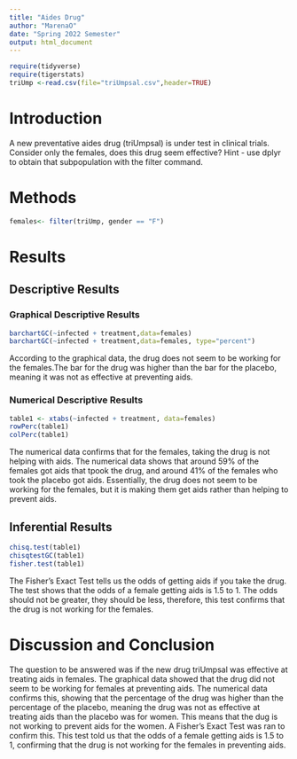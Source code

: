 ```yaml
---
title: "Aides Drug"
author: "MarenaO"
date: "Spring 2022 Semester"
output: html_document
---
```


```r
require(tidyverse)
require(tigerstats)
triUmp <-read.csv(file="triUmpsal.csv",header=TRUE)
```

# Introduction

<!--In this section you explain what you are trying to show.  Where did the data come from?  What is the research or other question you are trying to answer?.  If you skimp in this section expect to be marked down in your grade. Paint a picture of the project a couple of paragraphs is expected!-->

A new  preventative aides drug (triUmpsal) is under test in clinical trials. Consider only the females, does this drug seem effective?  Hint - use dplyr to obtain that subpopulation with the filter command.

# Methods

<!--Decide on your methods:  use "variable analysis" or other appropriate descriptors.  Make sure to choose at least one graphical method and at least one numerical method. Discuss what data manipulations may be needed for example subsetting or other binning procedures and what sort of graphical displays and inferential tools will be used!-->

```r
females<- filter(triUmp, gender == "F")
```


# Results

<!--Divide this section into two sub-sections:  One for your descriptive  results and one for your inferential results.!-->

## Descriptive Results

### Graphical Descriptive Results

<!--Graphical results here.  Make sure to show your code.  Provide appropriate labels for axes, giving units if possible, and provide a good title for the graph, too.  Use the graphical results to describe the patterns if any that exist in the data as focused toward the research question. Bottom line is to explain the features of the graph that are relevant to conforming or departing to what is expected by your null hypothesis !-->

```r
barchartGC(~infected + treatment,data=females)
barchartGC(~infected + treatment,data=females, type="percent")

```

According to the graphical data, the drug does not seem to be working for the females.The bar for the drug was higher than the bar for the placebo, meaning it was not as effective at preventing aids.

### Numerical Descriptive Results

<!--Numerical results go here. Use the numerical results to describe the patterns if any that exist in the data as focused toward the research question!-->

```r
table1 <- xtabs(~infected + treatment, data=females)
rowPerc(table1)
colPerc(table1)
```

The numerical data confirms that for the females, taking the drug is not helping with aids. The numerical data shows that around 59% of the females got aids that tpook the drug, and around 41% of the females who took the placebo got aids. Essentially, the drug does not seem to be working for the females, but it is making them get aids rather than helping to prevent aids.

## Inferential Results

<!--State hypothesis clearly.  Make sure your discussion of the inferential test covers all the aspects that the test output produces, such as test statistic, p-value etc.  Make a decision about the null hypothesis, explain the assumptions on which the selected test/procedure was based, and why the chosen procedure satisfys the assumptions and is appropriate to answer the research question!-->

```r
chisq.test(table1)
chisqtestGC(table1)
fisher.test(table1)
```

The Fisher's Exact Test tells us the odds of getting aids if you take the drug. The test shows that the odds of a female getting aids is 1.5 to 1. The odds should not be greater, they should be less, therefore, this test confirms that the drug is not working for the females. 

# Discussion and Conclusion

<!--Discussion and conclusion here.  If you found a relationship be sure to consider whether the relationship occurs because one of the variavbles causes the other, or whether they perhasps are related for some other reason.  Watch the chapter 6 videos from the GeorgeTown videos collection.!-->

The question to be answered was if the new drug triUmpsal was effective at treating aids in females. The graphical data showed that the drug did not seem to be working for females at preventing aids. The numerical data confirms this, showing that the percentage of the drug was higher than the percentage of the placebo, meaning the drug was not as effective at treating aids than the placebo was for women. This means that the dug is not working to prevent aids for the women. A Fisher's Exact Test was ran to confirm this. This test told us that the odds of a female getting aids is 1.5 to 1, confirming that the drug is not working for the females in preventing aids.


